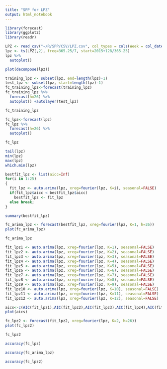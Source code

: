 ```yaml
---
title: "SPP for LPZ"
output: html_notebook
---
```


```r
library(forecast)
library(ggplot2)
library(readr)
```

```r
LPZ <- read_csv("~/R/SPP/CSV/LPZ.csv", col_types = cols(Week = col_date(format = "%Y-%m-%d")))
lpz <- ts(LPZ[,2], freq=365.25/7, start=2015+128/365.25)
lpz %>%
  autoplot()
```

```r
plot(decompose(lpz))
```

```r
training_lpz <- subset(lpz, end=length(lpz)-1)
test_lpz <- subset(lpz, start=length(lpz)-1)
fc_training_lpz<-forecast(training_lpz)
fc_training_lpz %>%
  forecast(h=26) %>%
  autoplot() +autolayer(test_lpz)
```

```r
fc_training_lpz
```

```r
fc_lpz<-forecast(lpz)
fc_lpz %>%
  forecast(h=26) %>%
  autoplot()
```

```r
fc_lpz
```

```r
tail(lpz)
min(lpz)
max(lpz)
which.min(lpz)
```

```r
bestfit_lpz <- list(aicc=Inf)
for(i in 1:25)
{
  fit_lpz <- auto.arima(lpz, xreg=fourier(lpz, K=i), seasonal=FALSE)
  if(fit_lpz$aicc < bestfit_lpz$aicc)
    bestfit_lpz <- fit_lpz
  else break;
}
```

```r
summary(bestfit_lpz)
```

```r
fc_arima_lpz <- forecast(bestfit_lpz, xreg=fourier(lpz, K=1, h=26))
plot(fc_arima_lpz)
```

```r
fc_arima_lpz
```

```r
fit_lpz1 <- auto.arima(lpz, xreg=fourier(lpz, K=1), seasonal=FALSE)
fit_lpz2 <- auto.arima(lpz, xreg=fourier(lpz, K=2), seasonal=FALSE)
fit_lpz3 <- auto.arima(lpz, xreg=fourier(lpz, K=3), seasonal=FALSE)
fit_lpz4 <- auto.arima(lpz, xreg=fourier(lpz, K=4), seasonal=FALSE)
fit_lpz5 <- auto.arima(lpz, xreg=fourier(lpz, K=5), seasonal=FALSE)
fit_lpz6 <- auto.arima(lpz, xreg=fourier(lpz, K=6), seasonal=FALSE)
fit_lpz7 <- auto.arima(lpz, xreg=fourier(lpz, K=7), seasonal=FALSE)
fit_lpz8 <- auto.arima(lpz, xreg=fourier(lpz, K=8), seasonal=FALSE)
fit_lpz9 <- auto.arima(lpz, xreg=fourier(lpz, K=9), seasonal=FALSE)
fit_lpz10 <- auto.arima(lpz, xreg=fourier(lpz, K=10), seasonal=FALSE)
fit_lpz11 <- auto.arima(lpz, xreg=fourier(lpz, K=11), seasonal=FALSE)
fit_lpz12 <- auto.arima(lpz, xreg=fourier(lpz, K=12), seasonal=FALSE)
```

```r
aics<-c(AIC(fit_lpz1),AIC(fit_lpz2),AIC(fit_lpz3),AIC(fit_lpz4),AIC(fit_lpz5),AIC(fit_lpz6),AIC(fit_lpz7),AIC(fit_lpz8),AIC(fit_lpz9),AIC(fit_lpz10),AIC(fit_lpz11),AIC(fit_lpz12))
plot(aics)
```

```r
fc_lpz2 <- forecast(fit_lpz2, xreg=fourier(lpz, K=2, h=26))
plot(fc_lpz2)
```

```r
fc_lpz2
```

```r
accuracy(fc_lpz)
```

```r
accuracy(fc_arima_lpz)
```

```r
accuracy(fc_lpz2)
```